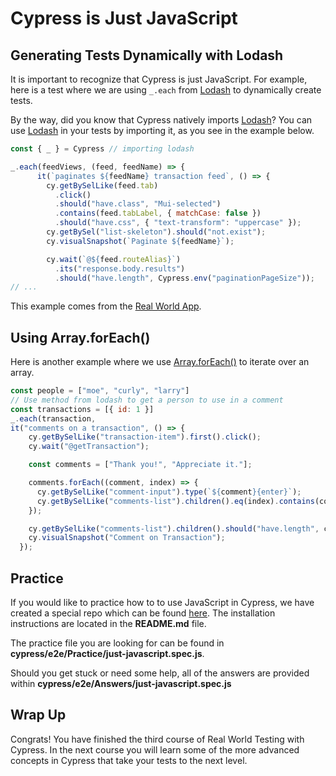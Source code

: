 # Cypress is Just JavaScript

## Generating Tests Dynamically with Lodash

It is important to recognize that Cypress is just JavaScript. For example, here is a test where we are using `_.each` from [Lodash](https://lodash.com/) to dynamically create tests.

By the way, did you know that Cypress natively imports [Lodash](https://lodash.com/)? You can use [Lodash](https://lodash.com/) in your tests by importing it, as you see in the example below.

```js
const { _ } = Cypress // importing lodash

_.each(feedViews, (feed, feedName) => {
      it(`paginates ${feedName} transaction feed`, () => {
        cy.getBySelLike(feed.tab)
          .click()
          .should("have.class", "Mui-selected")
          .contains(feed.tabLabel, { matchCase: false })
          .should("have.css", { "text-transform": "uppercase" });
        cy.getBySel("list-skeleton").should("not.exist");
        cy.visualSnapshot(`Paginate ${feedName}`);

        cy.wait(`@${feed.routeAlias}`)
          .its("response.body.results")
          .should("have.length", Cypress.env("paginationPageSize"));
// ...
```

This example comes from the [Real World App](https://github.com/cypress-io/cypress-realworld-app).

## Using Array.forEach()

Here is another example where we use [Array.forEach()](https://developer.mozilla.org/en-US/docs/Web/JavaScript/Reference/Global_Objects/Array/forEach) to iterate over an array.

```js
const people = ["moe", "curly", "larry"]
// Use method from lodash to get a person to use in a comment
const transactions = [{ id: 1 }]
_.each(transaction,
it("comments on a transaction", () => {
    cy.getBySelLike("transaction-item").first().click();
    cy.wait("@getTransaction");

    const comments = ["Thank you!", "Appreciate it."];

    comments.forEach((comment, index) => {
      cy.getBySelLike("comment-input").type(`${comment}{enter}`);
      cy.getBySelLike("comments-list").children().eq(index).contains(comment);
    });

    cy.getBySelLike("comments-list").children().should("have.length", comments.length);
    cy.visualSnapshot("Comment on Transaction");
  });
```

## Practice

If you would like to practice how to to use JavaScript in Cypress, we have created a special repo which can be found [here](https://github.com/cypress-io/cypress-realworld-testing-blog). The installation instructions are located in the **README.md** file.

The practice file you are looking for can be found in **cypress/e2e/Practice/just-javascript.spec.js**.

Should you get stuck or need some help, all of the answers are provided within **cypress/e2e/Answers/just-javascript.spec.js**

## Wrap Up

Congrats! You have finished the third course of Real World Testing with Cypress. In the next course you will learn some of the more advanced concepts in Cypress that take your tests to the next level.
